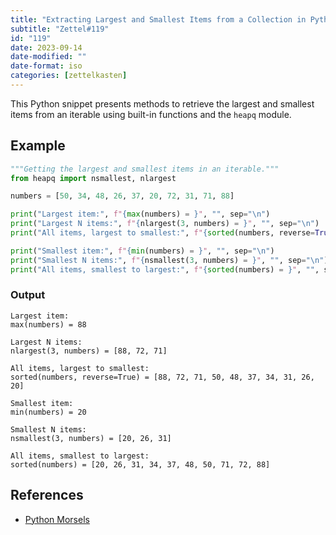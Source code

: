 ```yaml
---
title: "Extracting Largest and Smallest Items from a Collection in Python"
subtitle: "Zettel#119"
id: "119"
date: 2023-09-14
date-modified: ""
date-format: iso
categories: [zettelkasten]
---
```

This Python snippet presents methods to retrieve the largest and smallest items from an iterable using built-in functions and the `heapq` module.

## Example

```python
"""Getting the largest and smallest items in an iterable."""
from heapq import nsmallest, nlargest

numbers = [50, 34, 48, 26, 37, 20, 72, 31, 71, 88]

print("Largest item:", f"{max(numbers) = }", "", sep="\n")
print("Largest N items:", f"{nlargest(3, numbers) = }", "", sep="\n")
print("All items, largest to smallest:", f"{sorted(numbers, reverse=True) = }", "", sep="\n")

print("Smallest item:", f"{min(numbers) = }", "", sep="\n")
print("Smallest N items:", f"{nsmallest(3, numbers) = }", "", sep="\n")
print("All items, smallest to largest:", f"{sorted(numbers) = }", "", sep="\n")
```

### Output

```
Largest item:
max(numbers) = 88

Largest N items:
nlargest(3, numbers) = [88, 72, 71]

All items, largest to smallest:
sorted(numbers, reverse=True) = [88, 72, 71, 50, 48, 37, 34, 31, 26, 20]

Smallest item:
min(numbers) = 20

Smallest N items:
nsmallest(3, numbers) = [20, 26, 31]

All items, smallest to largest:
sorted(numbers) = [20, 26, 31, 34, 37, 48, 50, 71, 72, 88]
```

## References

* [Python Morsels](https://www.pythonmorsels.com/p/39jsj/?__s=sn2t46fee5zxx3xfagz3)
